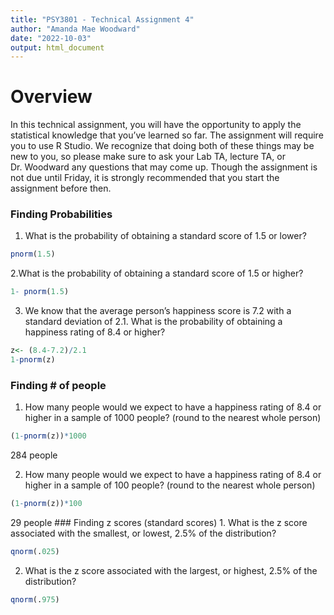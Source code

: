 ```yaml
---
title: "PSY3801 - Technical Assignment 4"
author: "Amanda Mae Woodward"
date: "2022-10-03"
output: html_document
---
```


# Overview

In this technical assignment, you will have the opportunity to apply the statistical knowledge that you've learned so far. The assignment will require you to use R Studio. We recognize that doing both of these things may be new to you, so please make sure to ask your Lab TA, lecture TA, or Dr. Woodward any questions that may come up. Though the assignment is not due until Friday, it is strongly recommended that you start the assignment before then.

### Finding Probabilities 
1. What is the probability of obtaining  a standard score of 1.5 or lower? 

```r
pnorm(1.5)
```

2.What is the probability of obtaining  a standard score of 1.5 or higher? 

```r
1- pnorm(1.5)
```

3. We know that the average person's happiness score is 7.2 with a standard deviation of 2.1. What is the probability of obtaining a happiness rating of 8.4 or higher? 
```r
z<- (8.4-7.2)/2.1
1-pnorm(z)
```


### Finding # of people
1. How many people would we expect to have a happiness rating of 8.4 or higher in a sample of 1000 people? (round to the nearest whole person)
```r
(1-pnorm(z))*1000
```
284 people 

2. How many people would we expect to have a happiness rating of 8.4 or higher in a sample of 100 people? (round to the nearest whole person) 
```r
(1-pnorm(z))*100
```
29 people 
### Finding z scores (standard scores)
1. What is the z score associated with the smallest, or lowest, 2.5% of the distribution? 
```r
qnorm(.025)
```

2. What is the z score associated with the largest, or highest, 2.5% of the distribution? 
```r
qnorm(.975)
```



